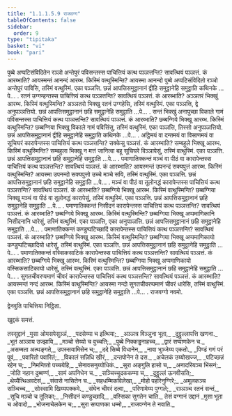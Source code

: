 ```yaml
---
title: "1.1.1.5.9 राजवग्ग"
tableOfContents: false
sidebar:
  order: 9
type: "tipitaka"
basket: "vi"
book: "pari"
---
```



<DynamicBreadcrumb />

<Division number="136" book="pari">

<Paragraph number="209" book="pari">
पुब्बे अप्पटिसंविदितेन रञ्ञो अन्तेपुरं पविसन्तस्स पाचित्तियं कत्थ पञ्ञत्तन्ति? सावत्थियं पञ्ञत्तं. कं आरब्भाति? आयस्मन्तं आनन्दं आरब्भ. किस्मिं वत्थुस्मिन्ति? आयस्मा आनन्दो पुब्बे अप्पटिसंविदितो रञ्ञो अन्तेपुरं पाविसि, तस्मिं वत्थुस्मिं. एका पञ्ञत्ति. छन्नं आपत्तिसमुट्ठानानं द्वीहि समुट्ठानेहि समुट्ठाति कथिनके …पे… .
</Paragraph>

</Division>
<Division number="137" book="pari">

<Paragraph number="210" book="pari">
रतनं उग्गण्हन्तस्स पाचित्तियं कत्थ पञ्ञत्तन्ति? सावत्थियं पञ्ञत्तं. कं आरब्भाति? अञ्ञतरं भिक्खुं आरब्भ. किस्मिं वत्थुस्मिन्ति? अञ्ञतरो भिक्खु रतनं उग्गहेसि, तस्मिं वत्थुस्मिं. एका पञ्ञत्ति, द्वे अनुपञ्ञत्तियो. छन्नं आपत्तिसमुट्ठानानं छहि समुट्ठानेहि समुट्ठाति …पे… .
</Paragraph>

</Division>
<Division number="138" book="pari">

<Paragraph number="211" book="pari">
सन्तं भिक्खुं अनापुच्छा विकाले गामं पविसन्तस्स पाचित्तियं कत्थ पञ्ञत्तन्ति? सावत्थियं पञ्ञत्तं. कं आरब्भाति? छब्बग्गिये भिक्खू आरब्भ. किस्मिं वत्थुस्मिन्ति? छब्बग्गिया भिक्खू विकाले गामं पविसिंसु, तस्मिं वत्थुस्मिं. एका पञ्ञत्ति, तिस्सो अनुपञ्ञत्तियो. छन्नं आपत्तिसमुट्ठानानं द्वीहि समुट्ठानेहि समुट्ठाति कथिनके …पे… .
</Paragraph>

</Division>
<Division number="139" book="pari">

<Paragraph number="212" book="pari">
अट्ठिमयं वा दन्तमयं वा विसाणमयं वा सूचिघरं कारापेन्तस्स पाचित्तियं कत्थ पञ्ञत्तन्ति? सक्केसु पञ्ञत्तं. कं आरब्भाति? सम्बहुले भिक्खू आरब्भ. किस्मिं वत्थुस्मिन्ति? सम्बहुला भिक्खू न मत्तं जानित्वा बहू सूचिघरे विञ्ञापेसुं, तस्मिं वत्थुस्मिं. एका पञ्ञत्ति. छन्नं आपत्तिसमुट्ठानानं छहि समुट्ठानेहि समुट्ठाति …पे… .
</Paragraph>

</Division>
<Division number="140" book="pari">

<Paragraph number="213" book="pari">
पमाणातिक्कन्तं मञ्चं वा पीठं वा कारापेन्तस्स पाचित्तियं कत्थ पञ्ञत्तन्ति? सावत्थियं पञ्ञत्तं. कं आरब्भाति? आयस्मन्तं उपनन्दं सक्यपुत्तं आरब्भ. किस्मिं वत्थुस्मिन्ति? आयस्मा उपनन्दो सक्यपुत्तो उच्चे मञ्चे सयि, तस्मिं वत्थुस्मिं. एका पञ्ञत्ति. छन्नं आपत्तिसमुट्ठानानं छहि समुट्ठानेहि समुट्ठाति …पे… .
</Paragraph>

</Division>
<Division number="141" book="pari">

<Paragraph number="214" book="pari">
मञ्चं वा पीठं वा तूलोनद्धं कारापेन्तस्स पाचित्तियं कत्थ पञ्ञत्तन्ति? सावत्थियं पञ्ञत्तं. कं आरब्भाति? छब्बग्गिये भिक्खू आरब्भ. किस्मिं वत्थुस्मिन्ति? छब्बग्गिया भिक्खू मञ्चं वा पीठं वा तूलोनद्धं कारापेसुं, तस्मिं वत्थुस्मिं. एका पञ्ञत्ति. छन्नं आपत्तिसमुट्ठानानं छहि समुट्ठानेहि समुट्ठाति …पे… .
</Paragraph>

</Division>
<Division number="142" book="pari">

<Paragraph number="215" book="pari">
पमाणातिक्कन्तं निसीदनं कारापेन्तस्स पाचित्तियं कत्थ पञ्ञत्तन्ति? सावत्थियं पञ्ञत्तं. कं आरब्भाति? छब्बग्गिये भिक्खू आरब्भ. किस्मिं वत्थुस्मिन्ति? छब्बग्गिया भिक्खू अप्पमाणिकानि निसीदनानि धारेसुं, तस्मिं वत्थुस्मिं. एका पञ्ञत्ति, एका अनुपञ्ञत्ति. छन्नं आपत्तिसमुट्ठानानं छहि समुट्ठानेहि समुट्ठाति …पे… .
</Paragraph>

</Division>
<Division number="143" book="pari">

<Paragraph number="216" book="pari">
पमाणातिक्कन्तं कण्डुप्पटिच्छादिं कारापेन्तस्स पाचित्तियं कत्थ पञ्ञत्तन्ति? सावत्थियं पञ्ञत्तं. कं आरब्भाति? छब्बग्गिये भिक्खू आरब्भ. किस्मिं वत्थुस्मिन्ति? छब्बग्गिया भिक्खू अप्पमाणिकायो कण्डुप्पटिच्छादियो धारेसुं, तस्मिं वत्थुस्मिं. एका पञ्ञत्ति. छन्नं आपत्तिसमुट्ठानानं छहि समुट्ठानेहि समुट्ठाति …पे… .
</Paragraph>

</Division>
<Division number="144" book="pari">

<Paragraph number="217" book="pari">
पमाणातिक्कन्तं वस्सिकसाटिकं कारापेन्तस्स पाचित्तियं कत्थ पञ्ञत्तन्ति? सावत्थियं पञ्ञत्तं. कं आरब्भाति? छब्बग्गिये भिक्खू आरब्भ. किस्मिं वत्थुस्मिन्ति? छब्बग्गिया भिक्खू अप्पमाणिकायो वस्सिकसाटिकायो धारेसुं, तस्मिं वत्थुस्मिं. एका पञ्ञत्ति. छन्नं आपत्तिसमुट्ठानानं छहि समुट्ठानेहि समुट्ठाति …पे… .
</Paragraph>

</Division>
<Division number="145" book="pari">

<Paragraph number="218" book="pari">
सुगतचीवरप्पमाणं चीवरं कारापेन्तस्स पाचित्तियं कत्थ पञ्ञत्तन्ति? सावत्थियं पञ्ञत्तं. कं आरब्भाति? आयस्मन्तं नन्दं आरब्भ. किस्मिं वत्थुस्मिन्ति? आयस्मा नन्दो सुगतचीवरप्पमाणं चीवरं धारेसि, तस्मिं वत्थुस्मिं. एका पञ्ञत्ति. छन्नं आपत्तिसमुट्ठानानं छहि समुट्ठानेहि समुट्ठाति …पे… .

</Paragraph>
</Division>

<Paragraph number="219" type="center" book="pari">
राजवग्गो नवमो.

  
द्वेनवुति पाचित्तिया निट्ठिता.

  
खुद्दकं समत्तं.



</Paragraph>

<Paragraph number="220" type="center" book="pari">
तस्सुद्दानं


</Paragraph>

<Paragraph number="221" type="verses" book="pari">
_मुसा ओमसपेसुञ्ञं,_  
_पदसेय्या च इत्थिया;_  
_अञ्ञत्र विञ्ञुना भूता,_  
_दुट्ठुल्लापत्ति खणना._  

</Paragraph>

<Paragraph number="222" type="verses" book="pari">
_भूतं अञ्ञाय उज्झायि,_  
_मञ्चो सेय्यो च वुच्चति;_  
_पुब्बे निक्कड्ढनाहच्च,_  
_द्वारं सप्पाणकेन च._  

</Paragraph>

<Paragraph number="223" type="verses" book="pari">
_असम्मता अत्थङ्गते,_  
उपस्सयामिसेन च;_  
_ददे सिब्बे विधानेन,_  
_नावा भुञ्जेय्य एकतो._  

</Paragraph>

<Paragraph number="224" type="verses" book="pari">
_पिण्डं गणं परं पूवं,_  
_पवारितो पवारितं;_  
_विकालं सन्निधि खीरं,_  
_दन्तपोनेन ते दस._  

</Paragraph>

<Paragraph number="225" type="verses" book="pari">
_अचेलकं उय्योखज्ज,_  
_पटिच्छन्नं रहेन च;_  
_निमन्तितो पच्चयेहि,_  
_सेनावसनुय्योधिकं._  

</Paragraph>

<Paragraph number="226" type="verses" book="pari">
_सुरा अङ्गुलि हासो च,_  
_अनादरियञ्च भिंसनं;_  
_जोति नहान दुब्बण्णं,_  
_सामं अपनिधेन च._  

</Paragraph>

<Paragraph number="227" type="verses" book="pari">
_सञ्चिच्चुदककम्मा च,_  
_दुट्ठुल्लं ऊनवीसति;_  
_थेय्यैत्थिअवदेसं,_  
_संवासे नासितेन च._  

</Paragraph>

<Paragraph number="228" type="verses" book="pari">
_सहधम्मिकविलेखा,_  
_मोहो पहारेनुग्गिरे;_  
_अमूलकञ्च सञ्चिच्च,_  
_सोस्सामि खिय्यपक्कमे._  

</Paragraph>

<Paragraph number="229" type="verses" book="pari">
_संघेन चीवरं दत्वा,_  
_परिणामेय्य पुग्गले;_  
_रञ्ञञ्च रतनं सन्तं,_  
_सूचि मञ्चो च तूलिका;_  
_निसीदनं कण्डुच्छादि,_  
_वस्सिका सुगतेन चाति._  


</Paragraph>

<Paragraph number="230" type="center" book="pari">
तेसं वग्गानं उद्दानं


</Paragraph>

<Paragraph number="231" type="verses" book="pari">
_मुसा भूता च ओवादो,_  
_भोजनाचेलकेन च;_  
_सुरा सप्पाणका धम्मो,_  
_राजवग्गेन ते नवाति._
</Paragraph>